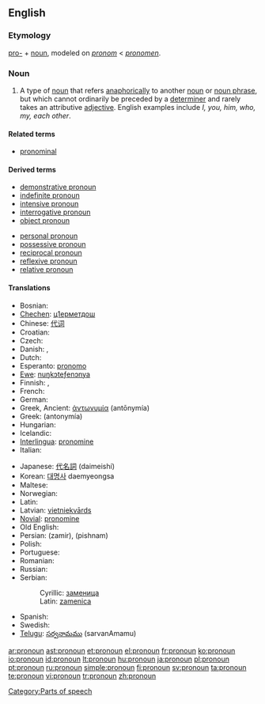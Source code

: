 ==English==
{{wikipedia}}

===Etymology===
[[pro-]] + [[noun]], modeled on {{MF.}} ''[[pronom]]'' < {{L.}} ''[[pronomen]]''.

===Noun===
{{en-noun}}

# {{grammar}} A type of [[noun]] that refers [[anaphora|anaphorically]] to another [[noun]] or [[noun phrase]], but which cannot ordinarily be preceded by a [[determiner]] and rarely takes an attributive [[adjective]]. English examples include ''I, you, him, who, my, each other''.

====Related terms====
* [[pronominal]]

====Derived terms====
{{top2}}
* [[demonstrative pronoun]]
* [[indefinite pronoun]]
* [[intensive pronoun]]
* [[interrogative pronoun]]
* [[object pronoun]]
{{mid2}}
* [[personal pronoun]]
* [[possessive pronoun]]
* [[reciprocal pronoun]]
* [[reflexive pronoun]]
* [[relative pronoun]]
{{bottom}}

====Translations====
{{trans-top|pronoun}}
* Bosnian: {{t-|bs|zamjenica|f}}
* [[Chechen]]: [[ц1ерметдош]]
* Chinese: [[代词]]
* Croatian: {{t-|hr|zamjenica|f}}
* Czech: {{t-|cs|zájmeno|n}}
* Danish: {{t+|da|pronomen}}, {{t+|da|stedord}}
* Dutch: {{t+|nl|voornaamwoord|n}}
* Esperanto: [[pronomo]]
* [[Ewe]]: [[nuŋkɔteƒenɔnya]]
* Finnish: {{t-|fi|asemo}}, {{t+|fi|pronomini}}
* French: {{t+|fr|pronom|m}}
* German: {{t+|de|Pronomen|n}}
* Greek, Ancient: [[ἀντωνυμία]] (antōnymía) {{f}}
* Greek: {{t|el|αντωνυμία|f|sc=Grek}} (antonymía)
* Hungarian: {{t-|hu|névmás}}
* Icelandic: {{t+|is|fornafn|n}}
* [[Interlingua]]: [[pronomine]]
* Italian: {{t+|it|pronome|m}}
{{trans-mid}}
* Japanese: [[代名詞]] (daimeishí)
* Korean: [[대명사]] daemyeongsa
* Maltese: {{t-|mt|pronom|m|xs=Maltese}}
* Norwegian: {{t+|no|pronomen}}
* Latin: {{t-|la|pronomen|n}}
* Latvian: [[vietniekvārds]] {{m}}
* [[Novial]]: [[pronomine]]
* Old English: {{t-|ang|binama|m|alt=bīnama|xs=Old English}}
* Persian: {{FAchar|[[ضمیر]]}} (zamir), {{FAchar|[[پیشنام]]}} (pishnam)
* Polish: {{t+|pl|zaimek|m}}
* Portuguese: {{t+|pt|pronome|m}}
* Romanian: {{t+|ro|pronume|n}}
* Russian: {{t+|ru|местоимение|n|tr=mestoiménije|sc=Cyrl}}
* Serbian:
*: Cyrillic: [[заменица#Serbian|заменица]] {{f}}
*: Latin: [[zamenica#Serbian|zamenica]] {{f}}
* Spanish: {{t+|es|pronombre|m}}
* Swedish: {{t+|sv|pronomen|n}}
* [[Telugu]]: [[సర్వనామము]] (sarvanAmamu)
{{trans-bottom}}

[[Category:Parts of speech]]

[[ar:pronoun]]
[[ast:pronoun]]
[[et:pronoun]]
[[el:pronoun]]
[[fr:pronoun]]
[[ko:pronoun]]
[[io:pronoun]]
[[id:pronoun]]
[[lt:pronoun]]
[[hu:pronoun]]
[[ja:pronoun]]
[[pl:pronoun]]
[[pt:pronoun]]
[[ru:pronoun]]
[[simple:pronoun]]
[[fi:pronoun]]
[[sv:pronoun]]
[[ta:pronoun]]
[[te:pronoun]]
[[vi:pronoun]]
[[tr:pronoun]]
[[zh:pronoun]]
